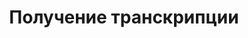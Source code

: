 ---
title: 'Получение транскрипции'
openapi: 'GET /transcription?id_project={id_project}&id_item_set={id_item_set}'
---
